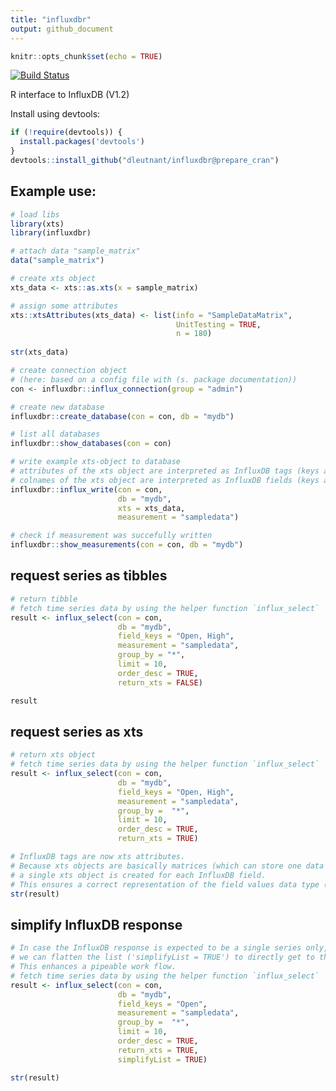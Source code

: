 ```yaml
---
title: "influxdbr"
output: github_document
---
```


```r
knitr::opts_chunk$set(echo = TRUE)
```

[![Build Status](https://travis-ci.org/dleutnant/influxdbr.svg?branch=prepare_cran)](https://travis-ci.org/dleutnant/influxdbr)

R interface to InfluxDB (V1.2)

Install using devtools:

```r
if (!require(devtools)) {
  install.packages('devtools')
}
devtools::install_github("dleutnant/influxdbr@prepare_cran")
```

## Example use:

```r
# load libs
library(xts)
library(influxdbr)
```


```r
# attach data "sample_matrix"
data("sample_matrix")

# create xts object
xts_data <- xts::as.xts(x = sample_matrix)

# assign some attributes
xts::xtsAttributes(xts_data) <- list(info = "SampleDataMatrix",
                                     UnitTesting = TRUE, 
                                     n = 180)
                                     
str(xts_data)
```


```r
# create connection object 
# (here: based on a config file with (s. package documentation))
con <- influxdbr::influx_connection(group = "admin")
```


```r
# create new database
influxdbr::create_database(con = con, db = "mydb")

# list all databases
influxdbr::show_databases(con = con)
```

```r
# write example xts-object to database
# attributes of the xts object are interpreted as InfluxDB tags (keys and values)
# colnames of the xts object are interpreted as InfluxDB fields (keys and values)
influxdbr::influx_write(con = con, 
                        db = "mydb",
                        xts = xts_data, 
                        measurement = "sampledata")
```

```r
# check if measurement was succefully written
influxdbr::show_measurements(con = con, db = "mydb")
```
## request series as tibbles

```r
# return tibble
# fetch time series data by using the helper function `influx_select`
result <- influx_select(con = con, 
                        db = "mydb", 
                        field_keys = "Open, High", 
                        measurement = "sampledata",
                        group_by = "*",
                        limit = 10, 
                        order_desc = TRUE, 
                        return_xts = FALSE)

result
```

## request series as xts

```r
# return xts object
# fetch time series data by using the helper function `influx_select`
result <- influx_select(con = con, 
                        db = "mydb", 
                        field_keys = "Open, High", 
                        measurement = "sampledata",
                        group_by =  "*",
                        limit = 10, 
                        order_desc = TRUE, 
                        return_xts = TRUE)

# InfluxDB tags are now xts attributes.
# Because xts objects are basically matrices (which can store one data type only), 
# a single xts object is created for each InfluxDB field. 
# This ensures a correct representation of the field values data type (instead of getting all into a "character" matrix).
str(result)
```

## simplify InfluxDB response

```r
# In case the InfluxDB response is expected to be a single series only, 
# we can flatten the list ('simplifyList = TRUE') to directly get to the data.
# This enhances a pipeable work flow.
# fetch time series data by using the helper function `influx_select`
result <- influx_select(con = con, 
                        db = "mydb", 
                        field_keys = "Open", 
                        measurement = "sampledata",
                        group_by =  "*",
                        limit = 10, 
                        order_desc = TRUE, 
                        return_xts = TRUE, 
                        simplifyList = TRUE)

str(result)
```